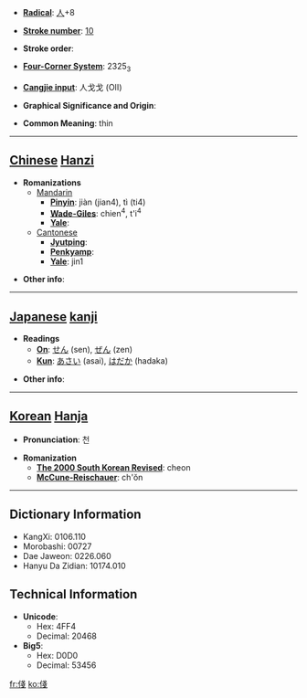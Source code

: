 * '''[[Wiktionary:Chinese radical index| Radical]]''': [[Wiktionary:Chinese radical index 人|人]]+8

* '''[[Wiktionary:Chinese total strokes index|Stroke number]]''': [[Wiktionary:Chinese total strokes index 10|10]]

* '''Stroke order''': 

* '''[[Wiktionary:Chinese four corner index|Four-Corner System]]''': 2325<sub>3</sub>

* '''[[Wiktionary:Chinese Cangjie index|Cangjie input]]''': 人戈戈 (OII)

* '''Graphical Significance and Origin''': 

* '''Common Meaning''': thin

----

== [[Chinese]] [[Hanzi]] ==

* '''Romanizations'''
** [[Mandarin]]
*** '''[[Pinyin]]''': jiàn (jian4), tì (ti4)
*** '''[[Wade-Giles]]''': chien<sup>4</sup>, t'i<sup>4</sup>
*** '''[[Yale]]''': 
**[[Cantonese]]
***'''[[Jyutping]]''':
***'''[[Penkyamp]]''': 
***'''[[Yale]]''': jin1

* '''Other info''': 

----

== [[Japanese]] [[kanji]] ==

* '''Readings'''
** '''[[On]]''': [[せん]] (sen), [[ぜん]] (zen)
** '''[[Kun]]''': [[あさい]] (asai), [[はだか]] (hadaka)

* '''Other info''':  

----

== [[Korean]] [[Hanja]] ==

* '''Pronunciation''': 천

* '''Romanization'''
** '''[[The 2000 South Korean Revised Romanization|The 2000 South Korean Revised]]''': cheon
** '''[[McCune-Reischauer]]''': ch'ŏn

----

== Dictionary Information ==

* KangXi: 0106.110
* Morobashi: 00727
* Dae Jaweon: 0226.060
* Hanyu Da Zidian: 10174.010

== Technical Information ==

* '''Unicode''':
** Hex: 4FF4
** Decimal: 20468
* '''Big5''':
** Hex: D0D0
** Decimal: 53456

[[fr:俴]]
[[ko:俴]]